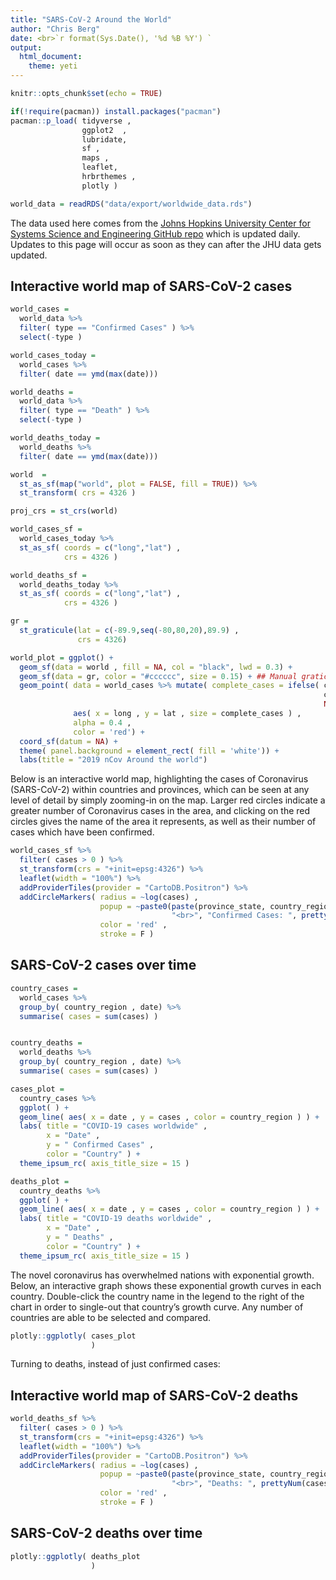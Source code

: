 ```yaml
---
title: "SARS-CoV-2 Around the World"
author: "Chris Berg"
date: <br>`r format(Sys.Date(), '%d %B %Y') `
output: 
  html_document:
    theme: yeti
---
```


```r
knitr::opts_chunk$set(echo = TRUE)

if(!require(pacman)) install.packages("pacman")
pacman::p_load( tidyverse ,
                ggplot2  ,
                lubridate,
                sf ,
                maps ,
                leaflet, 
                hrbrthemes , 
                plotly )

world_data = readRDS("data/export/worldwide_data.rds")

```

The data used here comes from the [Johns Hopkins University Center for Systems Science and Engineering GitHub repo](https://github.com/CSSEGISandData/COVID-19) which is updated daily. Updates to this page will occur as soon as they can after the JHU data gets updated.

## Interactive world map of SARS-CoV-2 cases


```r
world_cases = 
  world_data %>%
  filter( type == "Confirmed Cases" ) %>%
  select(-type )

world_cases_today = 
  world_cases %>%
  filter( date == ymd(max(date)))

world_deaths = 
  world_data %>%
  filter( type == "Death" ) %>%
  select(-type )

world_deaths_today = 
  world_deaths %>%
  filter( date == ymd(max(date)))

world  = 
  st_as_sf(map("world", plot = FALSE, fill = TRUE)) %>% 
  st_transform( crs = 4326 )

proj_crs = st_crs(world)

world_cases_sf = 
  world_cases_today %>% 
  st_as_sf( coords = c("long","lat") ,
            crs = 4326 )

world_deaths_sf = 
  world_deaths_today %>% 
  st_as_sf( coords = c("long","lat") ,
            crs = 4326 )

gr = 
  st_graticule(lat = c(-89.9,seq(-80,80,20),89.9) , 
               crs = 4326)

world_plot = ggplot() + 
  geom_sf(data = world , fill = NA, col = "black", lwd = 0.3) +
  geom_sf(data = gr, color = "#cccccc", size = 0.15) + ## Manual graticule
  geom_point( data = world_cases %>% mutate( complete_cases = ifelse( cases > 0 , 
                                                                      cases  ,
                                                                      NA ) ), 
              aes( x = long , y = lat , size = complete_cases ) , 
              alpha = 0.4 , 
              color = 'red') + 
  coord_sf(datum = NA) +
  theme( panel.background = element_rect( fill = 'white')) + 
  labs(title = "2019 nCov Around the world")

```

Below is an interactive world map, highlighting the cases of Coronavirus (SARS-CoV-2) within countries and provinces, which can be seen at any level of detail by simply zooming-in on the map. Larger red circles indicate a greater number of Coronavirus cases in the area, and clicking on the red circles gives the name of the area it represents, as well as their number of cases which have been confirmed.

```r

world_cases_sf %>% 
  filter( cases > 0 ) %>%
  st_transform(crs = "+init=epsg:4326") %>%
  leaflet(width = "100%") %>% 
  addProviderTiles(provider = "CartoDB.Positron") %>%
  addCircleMarkers( radius = ~log(cases) , 
                    popup = ~paste0(paste(province_state, country_region , sep = ", ") , 
                                    "<br>", "Confirmed Cases: ", prettyNum(cases, big.mark=",")),
                    color = 'red' , 
                    stroke = F ) 

```


## SARS-CoV-2 cases over time

```r

country_cases = 
  world_cases %>% 
  group_by( country_region , date) %>%
  summarise( cases = sum(cases) )


country_deaths = 
  world_deaths %>% 
  group_by( country_region , date) %>%
  summarise( cases = sum(cases) ) 

cases_plot = 
  country_cases %>%
  ggplot( ) + 
  geom_line( aes( x = date , y = cases , color = country_region ) ) + 
  labs( title = "COVID-19 cases worldwide" , 
        x = "Date" , 
        y = " Confirmed Cases" , 
        color = "Country" ) +
  theme_ipsum_rc( axis_title_size = 15 )

deaths_plot = 
  country_deaths %>%
  ggplot( ) + 
  geom_line( aes( x = date , y = cases , color = country_region ) ) + 
  labs( title = "COVID-19 deaths worldwide" , 
        x = "Date" , 
        y = " Deaths" , 
        color = "Country" ) +
  theme_ipsum_rc( axis_title_size = 15 )

```

The novel coronavirus has overwhelmed nations with exponential growth. Below, an interactive graph shows these exponential growth curves in each country. Double-click the country name in the legend to the right of the chart in order to single-out that country's growth curve. Any number of countries are able to be selected and compared.

```r

plotly::ggplotly( cases_plot
                  )

```

Turning to deaths, instead of just confirmed cases:

## Interactive world map of SARS-CoV-2 deaths 

```r

world_deaths_sf %>% 
  filter( cases > 0 ) %>%
  st_transform(crs = "+init=epsg:4326") %>%
  leaflet(width = "100%") %>% 
  addProviderTiles(provider = "CartoDB.Positron") %>%
  addCircleMarkers( radius = ~log(cases) , 
                    popup = ~paste0(paste(province_state, country_region , sep = ", ") , 
                                    "<br>", "Deaths: ", prettyNum(cases, big.mark=",")),
                    color = 'red' , 
                    stroke = F ) 

```

## SARS-CoV-2 deaths over time

```r

plotly::ggplotly( deaths_plot
                  )

```